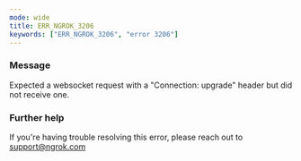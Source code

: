 ```yaml
---
mode: wide
title: ERR_NGROK_3206
keywords: ["ERR_NGROK_3206", "error 3206"]
---
```


### Message

Expected a websocket request with a "Connection: upgrade" header but did not receive one.

### Further help

If you're having trouble resolving this error, please reach out to [support@ngrok.com](mailto:support@ngrok.com?subject=Help%20with%20ERR_NGROK_3206)
